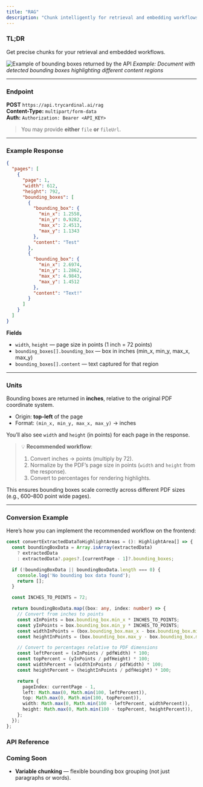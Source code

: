 ```yaml
---
title: "RAG"
description: "Chunk intelligently for retrieval and embedding workflows."
---
```


### TL;DR

Get precise chunks for your retrieval and embedded workflows. 

![Example of bounding boxes returned by the API](./images/rag_example.png)
*Example: Document with detected bounding boxes highlighting different content regions*

---

### Endpoint

**POST** `https://api.trycardinal.ai/rag`  
**Content-Type:** `multipart/form-data`  
**Auth:** `Authorization: Bearer <API_KEY>`

> You may provide **either** `file` **or** `fileUrl`.

---

### Example Response 

```json 
{
  "pages": [
    {
      "page": 1,
      "width": 612,
      "height": 792,
      "bounding_boxes": [
        {
          "bounding_box": {
            "min_x": 1.2558,
            "min_y": 0.9282,
            "max_x": 2.4513,
            "max_y": 1.1343
          },
          "content": "Test"
        },
        {
          "bounding_box": {
            "min_x": 2.6974,
            "min_y": 1.2862,
            "max_x": 4.9843,
            "max_y": 1.4512
          },
          "content": "Text!"
        }
      ]
    }
  ]
}
```

**Fields**
- `width`, `height` — page size in points (1 inch = 72 points)
- `bounding_boxes[].bounding_box` — box in inches (min_x, min_y, max_x, max_y)
- `bounding_boxes[].content` — text captured for that region

---

### Units

Bounding boxes are returned in **inches**, relative to the original PDF coordinate system.

- Origin: **top-left** of the page  
- Format: `(min_x, min_y, max_x, max_y)` → inches  

You’ll also see `width` and `height` (in points) for each page in the response.  

> 💡 **Recommended workflow**:  
> 1. Convert inches → points (multiply by 72).  
> 2. Normalize by the PDF’s page size in points (`width` and `height` from the response).  
> 3. Convert to percentages for rendering highlights.  

This ensures bounding boxes scale correctly across different PDF sizes (e.g., 600–800 point wide pages).

---

### Conversion Example

Here’s how you can implement the recommended workflow on the frontend:

```ts
const convertExtractedDataToHighlightAreas = (): HighlightArea[] => {
  const boundingBoxData = Array.isArray(extractedData)
    ? extractedData
    : extractedData?.pages?.[currentPage - 1]?.bounding_boxes;

  if (!boundingBoxData || boundingBoxData.length === 0) {
    console.log('No bounding box data found');
    return [];
  }

  const INCHES_TO_POINTS = 72;

  return boundingBoxData.map((box: any, index: number) => {
    // Convert from inches to points
    const xInPoints = box.bounding_box.min_x * INCHES_TO_POINTS;
    const yInPoints = box.bounding_box.min_y * INCHES_TO_POINTS;
    const widthInPoints = (box.bounding_box.max_x - box.bounding_box.min_x) * INCHES_TO_POINTS;
    const heightInPoints = (box.bounding_box.max_y - box.bounding_box.min_y) * INCHES_TO_POINTS;

    // Convert to percentages relative to PDF dimensions
    const leftPercent = (xInPoints / pdfWidth) * 100;
    const topPercent = (yInPoints / pdfHeight) * 100;
    const widthPercent = (widthInPoints / pdfWidth) * 100;
    const heightPercent = (heightInPoints / pdfHeight) * 100;

    return {
      pageIndex: currentPage - 1,
      left: Math.max(0, Math.min(100, leftPercent)),
      top: Math.max(0, Math.min(100, topPercent)),
      width: Math.max(0, Math.min(100 - leftPercent, widthPercent)),
      height: Math.max(0, Math.min(100 - topPercent, heightPercent)),
    };
  });
};
```

### API Reference

<Card title="RAG API" href="api-reference/endpoint/rag" icon="code" />

### Coming Soon
- **Variable chunking** — flexible bounding box grouping (not just paragraphs or words).
